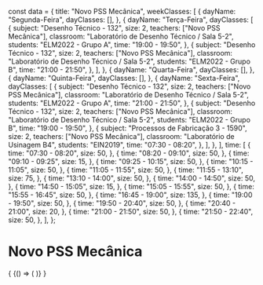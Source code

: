 const data = {
  title: "Novo PSS Mecânica",
  weekClasses: [
    {
      dayName: "Segunda-Feira",
      dayClasses: [],
    },
    {
      dayName: "Terça-Feira",
      dayClasses: [
        {
          subject: "Desenho Técnico - 132",
          size: 2,
          teachers: ["Novo PSS Mecânica"],
          classroom: "Laboratório de Desenho Técnico / Sala 5-2",
          students: "ELM2022 - Grupo A",
          time: "19:00 - 19:50",
        },
        {
          subject: "Desenho Técnico - 132",
          size: 2,
          teachers: ["Novo PSS Mecânica"],
          classroom: "Laboratório de Desenho Técnico / Sala 5-2",
          students: "ELM2022 - Grupo B",
          time: "21:00 - 21:50",
        },
      ],
    },
    {
      dayName: "Quarta-Feira",
      dayClasses: [],
    },
    {
      dayName: "Quinta-Feira",
      dayClasses: [],
    },
    {
      dayName: "Sexta-Feira",
      dayClasses: [
        {
          subject: "Desenho Técnico - 132",
          size: 2,
          teachers: ["Novo PSS Mecânica"],
          classroom: "Laboratório de Desenho Técnico / Sala 5-2",
          students: "ELM2022 - Grupo A",
          time: "21:00 - 21:50",
        },
        {
          subject: "Desenho Técnico - 132",
          size: 2,
          teachers: ["Novo PSS Mecânica"],
          classroom: "Laboratório de Desenho Técnico / Sala 5-2",
          students: "ELM2022 - Grupo B",
          time: "19:00 - 19:50",
        },
        {
          subject: "Processos de Fabricação 3 - 1590",
          size: 2,
          teachers: ["Novo PSS Mecânica"],
          classroom: "Laboratório de Usinagem B4",
          students: "EIN2019",
          time: "07:30 - 08:20",
        },
      ],
    },
  ],
  time: [
    {
      time: "07:30 - 08:20",
      size: 50,
    },
    {
      time: "08:20 - 09:10",
      size: 50,
    },
    {
      time: "09:10 - 09:25",
      size: 15,
    },
    {
      time: "09:25 - 10:15",
      size: 50,
    },
    {
      time: "10:15 - 11:05",
      size: 50,
    },
    {
      time: "11:05 - 11:55",
      size: 50,
    },
    {
      time: "11:55 - 13:10",
      size: 75,
    },
    {
      time: "13:10 - 14:00",
      size: 50,
    },
    {
      time: "14:00 - 14:50",
      size: 50,
    },
    {
      time: "14:50 - 15:05",
      size: 15,
    },
    {
      time: "15:05 - 15:55",
      size: 50,
    },
    {
      time: "15:55 - 16:45",
      size: 50,
    },
    {
      time: "16:45 - 19:00",
      size: 135,
    },
    {
      time: "19:00 - 19:50",
      size: 50,
    },
    {
      time: "19:50 - 20:40",
      size: 50,
    },
    {
      time: "20:40 - 21:00",
      size: 20,
    },
    {
      time: "21:00 - 21:50",
      size: 50,
    },
    {
      time: "21:50 - 22:40",
      size: 50,
    },
  ],
};

# Novo PSS Mecânica

<div>
  {
    <BrowserOnly>
      {() => (
        <Grid
          title={data.title}
          weekClasses={data.weekClasses}
          time={data.time}
        />
      )}
    </BrowserOnly>
  }
</div>
